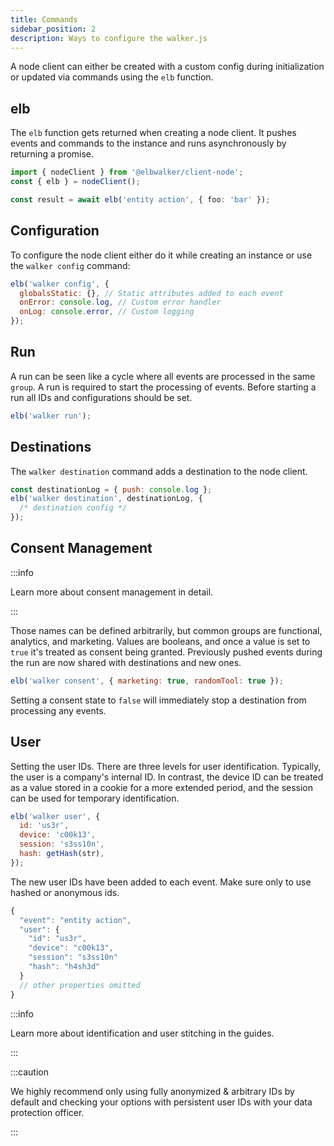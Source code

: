 ```yaml
---
title: Commands
sidebar_position: 2
description: Ways to configure the walker.js
---
```



A node client can either be created with a
custom&nbsp;<Link to="/docs/sources/node/installation#configuration">config</Link>
during initialization or updated via commands using the `elb` function.

## elb

The `elb` function gets returned when creating a node client. It pushes events
and commands to the instance and runs asynchronously by returning a promise.

```ts
import { nodeClient } from '@elbwalker/client-node';
const { elb } = nodeClient();

const result = await elb('entity action', { foo: 'bar' });
```

## Configuration

To&nbsp;<Link to="/docs/sources/node/installation#configuration">configure</Link>
the node client either do it while creating an instance or use the
`walker config` command:

```js
elb('walker config', {
  globalsStatic: {}, // Static attributes added to each event
  onError: console.log, // Custom error handler
  onLog: console.error, // Custom logging
});
```

## Run

A run can be seen like a cycle where all events are processed in the same
`group`. A run is required to start the processing of events. Before starting a
run all IDs and configurations should be set.

```js
elb('walker run');
```

## Destinations

The `walker destination` command adds a destination to the node client.

```js
const destinationLog = { push: console.log };
elb('walker destination', destinationLog, {
  /* destination config */
});
```

## Consent Management

:::info

Learn more about&nbsp;<Link to="/docs/guides/consent_management/">consent
management in detail</Link>.

:::

Those names can be defined arbitrarily, but common groups are functional,
analytics, and marketing. Values are booleans, and once a value is set to `true`
it's treated as consent being granted. Previously pushed events during the run
are now shared with destinations and new ones.

```js
elb('walker consent', { marketing: true, randomTool: true });
```

Setting a consent state to `false` will immediately stop a destination from
processing any events.

## User

Setting the user IDs. There are three levels for user identification. Typically,
the user is a company's internal ID. In contrast, the device ID can be treated
as a value stored in a cookie for a more extended period, and the session can be
used for temporary identification.

```js
elb('walker user', {
  id: 'us3r',
  device: 'c00k13',
  session: 's3ss10n',
  hash: getHash(str),
});
```

The new user IDs have been added to each event. Make sure only to use hashed or
anonymous ids.

```js
{
  "event": "entity action",
  "user": {
    "id": "us3r",
    "device": "c00k13",
    "session": "s3ss10n"
    "hash": "h4sh3d"
  }
  // other properties omitted
}
```

:::info

Learn more about identification
and&nbsp;<Link to="/docs/guides/user_stitching">user stitching</Link> in the
guides.

:::

:::caution

We highly recommend only using fully anonymized & arbitrary IDs by default and
checking your options with persistent user IDs with your data protection
officer.

:::
